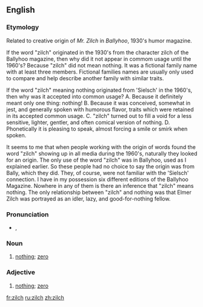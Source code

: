 ==English==
===Etymology===
Related to creative origin of ''Mr. Zilch'' in ''Ballyhoo'', 1930's humor magazine.

If the word "zilch" originated in the 1930's from the character zilch of the Ballyhoo magazine, then why did it not appear in commom usage until the 1960's? Because "zilch" did not mean nothing. It was a fictional family name with at least three members. Fictional families names are usually only used to compare and help describe another family with similar traits.

If the word "zilch" meaning nothing originated from 'Sielsch' in the 1960's, then why was it accepted into common usage? 
A. Because it definitely meant only one thing: nothing!
B. Because it was conceived, somewhat in jest, and generally spoken with humorous flavor, traits which were retained in its accepted common usage.
C. "zilch" turned out to fill a void for a less sensitive, lighter, gentler, and often comical version of nothing.
D. Phonetically it is pleasing to speak, almost forcing a smile or smirk when spoken.

It seems to me that when people working with the origin of words found the word "zilch" showing up in all media during the 1960's, naturally they looked for an origin. The only use of the word "zilch" was in Ballyhoo, used as I explained earlier. So these people had no choice to say the origin was from Bally, which they did. They, of course, were not familiar with the 'Sielsch' connection. I have in my possession six different editions of the Ballyhoo Magazine. Nowhere in any of them is there an inference that "zilch" means nothing. The only relationship between "zilch" and nothing was that Elmer Zilch was portrayed as an idler, lazy, and good-for-nothing fellow.

===Pronunciation===
* {{a|UK}} {{IPA|/zɪltʃ/}}, {{SAMPA|/zIltS/}}

===Noun===
{{en-noun|pl=zilches}}

# [[nothing]]; [[zero]]

===Adjective===
{{en-adj}}

# [[nothing]]; [[zero]]

[[fr:zilch]]
[[ru:zilch]]
[[zh:zilch]]